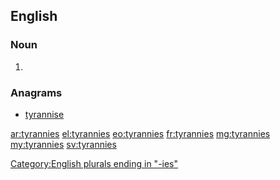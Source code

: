 ==English==

===Noun===
{{head|en|plural}}

# {{plural of|tyranny|lang=en|nocat=1}}

===Anagrams===
* [[tyrannise#English|tyrannise]]

[[Category:English plurals ending in "-ies"]]

[[ar:tyrannies]]
[[el:tyrannies]]
[[eo:tyrannies]]
[[fr:tyrannies]]
[[mg:tyrannies]]
[[my:tyrannies]]
[[sv:tyrannies]]